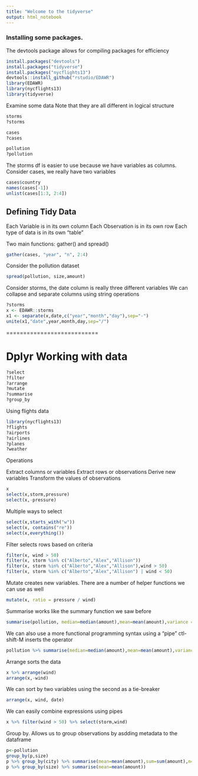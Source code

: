 ```yaml
---
title: "Welcome to the tidyverse"
output: html_notebook
---
```


### Installing some packages.

The devtools package allows for compiling packages for efficiency

```r
install.packages("devtools")
install.packages("tidyverse")
install.packages("nycflights13")
devtools::install_github("rstudio/EDAWR")
library(EDAWR)
library(nycflights13)
library(tidyverse)

```

Examine some data
Note that they are all different in logical structure


```r
storms
?storms

cases
?cases

pollution
?pollution


```

The storms df is easier to use because we have variables as columns. Consider cases, we really have two variables

```r
cases$country
names(cases[-1])
unlist(cases[1:3, 2:4])

```

## Defining Tidy Data

Each Variable is in its own column
Each Observation is in its own row
Each type of data is in its own "table"

Two main functions: gather() and spread()
```r
gather(cases, "year", "n", 2:4)
```

Consider the pollution dataset

```r
spread(pollution, size,amount)
```

Consider storms, the date column is really three different variables
We can collapse and separate columns using string operations

```r
?storms
x <- EDAWR::storms
x1 <- separate(x,date,c("year","month","day"),sep="-")
unite(x1,"date",year,month,day,sep="/")
```
===========================

# Dplyr Working with data


```r
?select
?filter
?arrange
?mutate
?summarise
?group_by
```

Using flights data

```r
library(nycflights13)
?flights
?airports
?airlines
?planes
?weather
```


Operations

Extract columns or variables
Extract rows or observations
Derive new variables
Transform the values of observations

```r
x
select(x,storm,pressure)
select(x,-pressure)
```
Multiple ways to select

```r
select(x,starts_with("w"))
select(x, contains("re"))
select(x,everything())

```

Filter selects rows based on criteria

```r
filter(x, wind > 50)
filter(x, storm %in% c("Alberto","Alex","Allison"))
filter(x, storm %in% c("Alberto","Alex","Allison"),wind > 50)
filter(x, storm %in% c("Alberto","Alex","Allison") | wind < 50)
```

Mutate creates new variables. There are a number of helper functions we can use as well

```r
mutate(x, ratio = pressure / wind)
```

Summarise works like the summary function we saw before

```r
summarise(pollution, median=median(amount),mean=mean(amount),variance = var(amount))

```

We can also use a more functional programming syntax using a "pipe"
ctl-shift-M inserts the operator
```r
pollution %>% summarise(median=median(amount),mean=mean(amount),variance = var(amount))

```

Arrange sorts the data

```r
x %>% arrange(wind)
arrange(x,-wind)
```
We can sort by two variables using the second as a tie-breaker
```r
arrange(x, wind, date)
```
We can easily combine expressions using pipes
```r
x %>% filter(wind > 50) %>% select(storm,wind)
```

Group by.  Allows us to group observations by asdding metadata to the dataframe

```r
p<-pollution
group_by(p,size) 
p %>% group_by(city) %>% summarise(mean=mean(amount),sum=sum(amount),n=n())
p %>% group_by(size) %>% summarise(mean=mean(amount))
```


